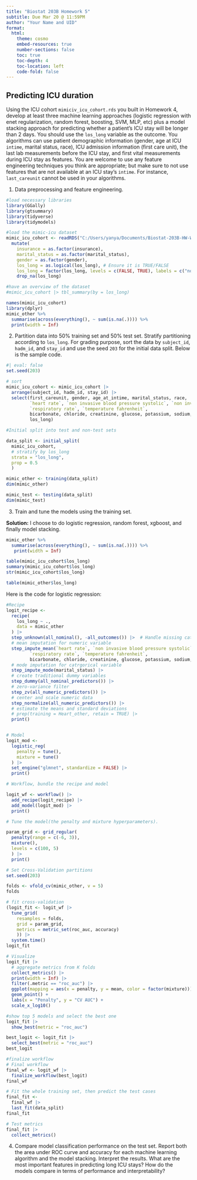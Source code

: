 ```yaml
---
title: "Biostat 203B Homework 5"
subtitle: Due Mar 20 @ 11:59PM
author: "Your Name and UID"
format:
  html:
    theme: cosmo
    embed-resources: true
    number-sections: false
    toc: true
    toc-depth: 4
    toc-location: left
    code-fold: false
---
```


## Predicting ICU duration

Using the ICU cohort `mimiciv_icu_cohort.rds` you built in Homework 4, develop at least three machine learning approaches (logistic regression with enet regularization, random forest, boosting, SVM, MLP, etc) plus a model stacking approach for predicting whether a patient's ICU stay will be longer than 2 days. You should use the `los_long` variable as the outcome. You algorithms can use patient demographic information (gender, age at ICU `intime`, marital status, race), ICU admission information (first care unit), the last lab measurements before the ICU stay, and first vital measurements during ICU stay as features. You are welcome to use any feature engineering techniques you think are appropriate; but make sure to not use features that are not available at an ICU stay's `intime`. For instance, `last_careunit` cannot be used in your algorithms. 

1. Data preprocessing and feature engineering.
```r
#load necessary libraries
library(GGally)
library(gtsummary)
library(tidyverse)
library(tidymodels)

#load the mimic-icu dataset
mimic_icu_cohort <- readRDS("C:/Users/yanya/Documents/Biostat-203B-HW-W25/hw4/mimiciv_shiny/mimic_icu_cohort.rds") |>
  mutate(
    insurance = as.factor(insurance),
    marital_status = as.factor(marital_status),
    gender = as.factor(gender),
    los_long = as.logical(los_long), # Ensure it is TRUE/FALSE
    los_long = factor(los_long, levels = c(FALSE, TRUE), labels = c("no", "yes"))) |>
    drop_na(los_long)

#have an overview of the dataset
#mimic_icu_cohort |> tbl_summary(by = los_long)

```
```r
names(mimic_icu_cohort)
library(dplyr)
mimic_other %>%
  summarise(across(everything(), ~ sum(is.na(.)))) %>%
  print(width = Inf)
```
2. Partition data into 50% training set and 50% test set. Stratify partitioning according to `los_long`. For grading purpose, sort the data by `subject_id`, `hadm_id`, and `stay_id` and use the seed `203` for the initial data split. Below is the sample code.
```r
#| eval: false
set.seed(203)

# sort
mimic_icu_cohort <- mimic_icu_cohort |>
  arrange(subject_id, hadm_id, stay_id) |>
  select(first_careunit, gender, age_at_intime, marital_status, race,
         `heart rate`, `non invasive blood pressure systolic`, `non invasive blood pressure diastolic`, 
         `respiratory rate`, `temperature fahrenheit`,
         bicarbonate, chloride, creatinine, glucose, potassium, sodium, hematocrit, wbc, 
         los_long)

#Initial split into test and non-test sets

data_split <- initial_split(
  mimic_icu_cohort, 
  # stratify by los_long
  strata = "los_long", 
  prop = 0.5
  )

mimic_other <- training(data_split)
dim(mimic_other)

mimic_test <- testing(data_split)
dim(mimic_test)
```

3. Train and tune the models using the training set.

**Solution:** I choose to do logistic regression, random forest, xgboost, and finally model stacking.
```r
mimic_other %>%
  summarise(across(everything(), ~ sum(is.na(.)))) %>%
   print(width = Inf)

table(mimic_icu_cohort$los_long)
summary(mimic_icu_cohort$los_long)
str(mimic_icu_cohort$los_long)

table(mimic_other$los_long)

```
Here is the code for logistic regression:
```r
#Recipe 
logit_recipe <- 
  recipe(
    los_long ~ ., 
    data = mimic_other
  ) |>
  step_unknown(all_nominal(), -all_outcomes()) |>  # Handle missing categorical values
  # mean imputation for numeric variable
  step_impute_mean(`heart rate`, `non invasive blood pressure systolic`, `non invasive blood pressure diastolic`, 
         `respiratory rate`, `temperature fahrenheit`,
         bicarbonate, chloride, creatinine, glucose, potassium, sodium, hematocrit, wbc) |>
  # mode imputation for catrgorical variable
  step_impute_mode(marital_status) |>
  # create traditional dummy variables
  step_dummy(all_nominal_predictors()) |>
  # zero-variance filter
  step_zv(all_numeric_predictors()) |> 
  # center and scale numeric data
  step_normalize(all_numeric_predictors()) |>
  # estimate the means and standard deviations
  # prep(training = Heart_other, retain = TRUE) |>
  print()


# Model
logit_mod <- 
  logistic_reg(
    penalty = tune(), 
    mixture = tune()
  ) |> 
  set_engine("glmnet", standardize = FALSE) |>
  print()
```
```r
# Workflow, bundle the recipe and model

logit_wf <- workflow() |>
  add_recipe(logit_recipe) |>
  add_model(logit_mod) |>
  print()

# Tune the model(the penalty and mixture hyperparameters).

param_grid <- grid_regular(
  penalty(range = c(-6, 3)), 
  mixture(),
  levels = c(100, 5)
  ) |>
  print()
```

```r
# Set Cross-Validation partitions
set.seed(203)

folds <- vfold_cv(mimic_other, v = 5)
folds

# fit cross-validation
(logit_fit <- logit_wf |>
  tune_grid(
    resamples = folds,
    grid = param_grid,
    metrics = metric_set(roc_auc, accuracy)
    )) |>
  system.time()
logit_fit
```
```r
# Visualize
logit_fit |>
  # aggregate metrics from K folds
  collect_metrics() |>
  print(width = Inf) |>
  filter(.metric == "roc_auc") |>
  ggplot(mapping = aes(x = penalty, y = mean, color = factor(mixture))) +
  geom_point() +
  labs(x = "Penalty", y = "CV AUC") +
  scale_x_log10()
```
```r
#show top 5 models and select the best one
logit_fit |>
  show_best(metric = "roc_auc")

best_logit <- logit_fit |>
  select_best(metric = "roc_auc")
best_logit

#finalize workflow
# Final workflow
final_wf <- logit_wf |>
  finalize_workflow(best_logit)
final_wf

# Fit the whole training set, then predict the test cases
final_fit <- 
  final_wf |>
  last_fit(data_split)
final_fit

# Test metrics
final_fit |> 
  collect_metrics()
```



4. Compare model classification performance on the test set. Report both the area under ROC curve and accuracy for each machine learning algorithm and the model stacking. Interpret the results. What are the most important features in predicting long ICU stays? How do the models compare in terms of performance and interpretability?
